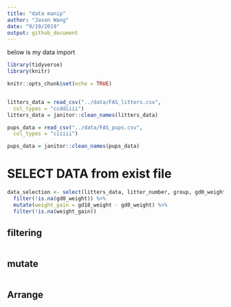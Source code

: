 ```yaml
---
title: "data manip"
author: "Jason Wang"
date: "9/19/2019"
output: github_document
---
```

below is my data import

```r
library(tidyverse)
library(knitr)

knitr::opts_chunk$set(echo = TRUE)


litters_data = read_csv("../data/FAS_litters.csv",
  col_types = "ccddiiii")
litters_data = janitor::clean_names(litters_data)

pups_data = read_csv("../data/FAS_pups.csv",
  col_types = "ciiiii")

pups_data = janitor::clean_names(pups_data)

```



# SELECT DATA from exist file
```r

data_selection <- select(litters_data, litter_number, group, gd0_weight:gd_of_birth) %>% 
  filter(!is.na(gd0_weight)) %>% 
  mutate(weight_gain = gd18_weight - gd0_weight) %>% 
  filter(!is.na(weight_gain))


```

## filtering
```r


```

## mutate
```r


```


## Arrange
```r


```

